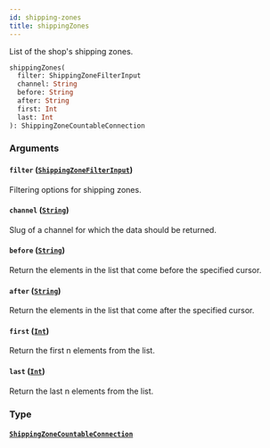 ```yaml
---
id: shipping-zones
title: shippingZones
---
```


List of the shop's shipping zones.

```graphql
shippingZones(
  filter: ShippingZoneFilterInput
  channel: String
  before: String
  after: String
  first: Int
  last: Int
): ShippingZoneCountableConnection

```

### Arguments

#### `filter` ([`ShippingZoneFilterInput`](/docs/developer/api-reference/inputs/shipping-zone-filter-input))

Filtering options for shipping zones.

#### `channel` ([`String`](/docs/developer/api-reference/scalars/string))

Slug of a channel for which the data should be returned.

#### `before` ([`String`](/docs/developer/api-reference/scalars/string))

Return the elements in the list that come before the specified cursor.

#### `after` ([`String`](/docs/developer/api-reference/scalars/string))

Return the elements in the list that come after the specified cursor.

#### `first` ([`Int`](/docs/developer/api-reference/scalars/int))

Return the first n elements from the list.

#### `last` ([`Int`](/docs/developer/api-reference/scalars/int))

Return the last n elements from the list.

### Type

#### [`ShippingZoneCountableConnection`](/docs/developer/api-reference/objects/shipping-zone-countable-connection)
